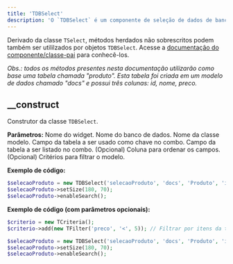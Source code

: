 ```yaml
---
title: 'TDBSelect'
description: 'O `TDBSelect` é um componente de seleção de dados de banco de dados. Permite a seleção de dados diretamente de uma tabela do banco de dados, baseando-se em critérios e ordenação específicos.'
---
```


Derivado da classe `TSelect`, métodos herdados não sobrescritos podem também ser utililzados por objetos `TDBSelect`. Acesse a [documentação do componente/classe-pai](https://madbuilder.mintlify.app/selecao-de-dados-fixos/tselect) para conhecê-los.

_Obs.: todos os métodos presentes nesta documentação utilizarão como base uma tabela chamada "produto". Esta tabela foi criada em um modelo de dados chamado "docs" e possui três colunas: id, nome, preco._

## __construct
Construtor da classe `TDBSelect`.

**Parâmetros:**
<ResponseField name="$name" type="mixed" required>Nome do widget.</ResponseField>
<ResponseField name="$database" type="mixed" required>Nome do banco de dados.</ResponseField>
<ResponseField name="$model" type="mixed" required>Nome da classe modelo.</ResponseField>
<ResponseField name="$key" type="mixed" required>Campo da tabela a ser usado como chave no combo.</ResponseField>
<ResponseField name="$value" type="mixed" required>Campo da tabela a ser listado no combo.</ResponseField>
<ResponseField name="$ordercolumn" type="mixed" default="NULL">(Opcional) Coluna para ordenar os campos.</ResponseField>
<ResponseField name="$criteria" type="TCriteria" default="NULL">(Opcional) Critérios para filtrar o modelo.</ResponseField>

**Exemplo de código:**
```php
$selecaoProduto = new TDBSelect('selecaoProduto', 'docs', 'Produto', 'id', '{nome}, R$ {preco}');
$selecaoProduto->setSize(180, 70);
$selecaoProduto->enableSearch();
```

**Exemplo de código (com parâmetros opcionais):**
```php
$criterio = new TCriteria();
$criterio->add(new TFilter('preco', '<', 5)); // Filtrar por itens da tabela cujo preço seja menor que 5

$selecaoProduto = new TDBSelect('selecaoProduto', 'docs', 'Produto', 'id', '{nome}, R$ {preco}', 'id asc', $criterio);
$selecaoProduto->setSize(180, 70);
$selecaoProduto->enableSearch();
```